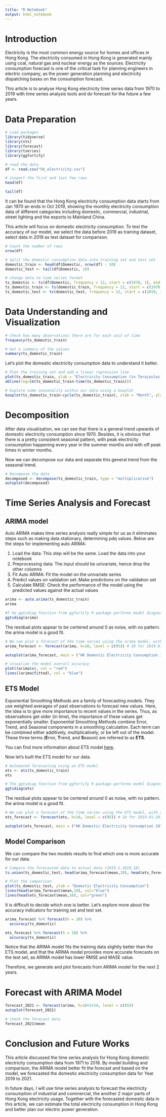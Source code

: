 ```yaml
---
title: "R Notebook"
output: html_notebook
---
```

# Introduction
Electricity is the most common energy source for homes and offices in Hong Kong. The electricity consumed in Hong Kong is generated mainly using coal, natural gas and nuclear energy as the sources. Electricity consumption forecast is one of the critical task for planning engineers in electric company, as the power generation planning and electricity dispatching bases on the consumption forecast.

This article is to analyse Hong Kong electricity time series data from 1970 to 2019 with time series analysis tools and do forecast for the future a few years.

# Data Preparation
```r
# Load packages
library(tidyverse)
library(xts)
library(forecast)
library(tseries)
library(ggfortify)
```

```r
# read the data
df <- read.csv("hk_electricity.csv")

# inspect the first and last few rows
head(df)

tail(df)
```

It can be found that the Hong Kong electricity consumption data starts from Jan 1970 an ends in Oct 2019, showing the monthly electricity consumption data of different categories including domestic, commercial, industrial, street lighting and the exports to Mainland China.

This article will focus on domestic electricity consumption. To test the accuracy of our model, we select the data before 2019 as training dataset, select data in 2019 as test dataset for comparison.

```r
# Count the number of rows
nrow(df)
```


```r
# Split the domestic consumption data into training set and test set
domestic_train <- head(df$Domestic, nrow(df) - 10)
domestic_test <- tail(df$Domestic, 10)
```

```r
# change data to time series format
ts_domestic <- ts(df$Domestic, frequency = 12, start = c(1970, 1), end = c(2019, 10))
ts_domestic_train <- ts(domestic_train, frequency = 12, start = c(1970, 1), end = c(2018, 12))
ts_domestic_test <- ts(domestic_test, frequency = 12, start = c(2019, 1))
```

# Data Understanding and Visualization
```r
# Check how many observations there are for each unit of time
frequency(ts_domestic_train)
```

```r
# Get a summary of the values
summary(ts_domestic_train)
```

Let's plot the domestic electricity consumption data to understand it better.
```r
# Plot the training set and add a linear regression line
plot(ts_domestic_train, ylab = "Electricity Consumption (in Terajoules)", main = "HK Domestic Electricity Consumption 1970-2018")
abline(reg=lm(ts_domestic_train~time(ts_domestic_train)))
```

```r
# Explore some seasonality within our data using a boxplot
boxplot(ts_domestic_train~cycle(ts_domestic_train), xlab = "Month", ylab = "Domestic electricity consumption")
```

# Decomposition
After data visualization, we can see that there is a general trend upwards of domestic electricity consumption since 1970. Besides, it is obvious that there is a pretty consistent seasonal pattern, with peak electricity consumption happening every year in the summer months and with off peak times in winter months.

Now we can decompose our data and separate this general trend from the seasonal trend.
```r
# Decompose the data
decomposed <- decompose(ts_domestic_train, type = "multiplicative")
autoplot(decomposed)
```

# Time Series Analysis and Forecast
## ARIMA model
Auto ARIMA makes time series analysis really simple for us as it eliminates steps such as making data stationary, determining pdq values. Below are the steps for implementing auto ARIMA:

1. Load the data: This step will be the same. Load the data into your notebook
2. Preprocessing data: The input should be univariate, hence drop the other columns
3. Fit Auto ARIMA: Fit the model on the univariate series
4. Predict values on validation set: Make predictions on the validation set
5. Calculate RMSE: Check the performance of the model using the predicted values against the actual values

```r
arima <- auto.arima(ts_domestic_train)
arima
```

```r
#T he ggtsdiag function from ggfortify R package performs model diagnostics of the residuals and the acf. will include a autocovariance plot.
ggtsdiag(arima)
```
The residual plots appear to be centered around 0 as noise, with no pattern. the arima model is a good fit.

```r
# We can plot a forecast of the time series using the arima model, with a 95% confidence interval, forecasted data till Oct 2019.
arima_forecast <- forecast(arima, h=10, level = c(95)) # 10 for 2019.01-2019.10

autoplot(arima_forecast, main = ("HK Domestic Electricity Consumption 1970-2020")) + ylab("Electricity Consumption (in Terajoules)")
```

```r
# visualize the model overall accuracy
plot((arima$x), col = "red")
lines((arima$fitted), col = "blue")
```

## ETS Model
Exponential Smoothing Methods are a family of forecasting models. They use weighted averages of past observations to forecast new values. Here, the idea is to give more importance to recent values in the series. Thus, as observations get older (in time), the importance of these values get exponentially smaller.
Exponential Smoothing Methods combine Error, Trend, and Seasonal components in a smoothing calculation. Each term can be combined either additively, multiplicatively, or be left out of the model. These three terms (**E**rror, **T**rend, and **S**eason) are referred to as **ETS**.

You can find more information about ETS model [here](https://medium.com/better-programming/exponential-smoothing-methods-for-time-series-forecasting-d571005cdf80).

Now let's built the ETS model for our data.
```r
# Automated forecasting using an ETS model
ets <- ets(ts_domestic_train)
ets
```

```r
# The ggtsdiag function from ggfortify R package performs model diagnostics of the residuals and the acf. will include a autocovariance plot.
ggtsdiag(ets)
```
The residual plots appear to be centered around 0 as noise, with no pattern. the arima model is a good fit.

```r
# We can plot a forecast of the time series using the ETS model, with a 95% confidence interval, forecasted data till Oct 2019
ets_forecast <- forecast(ets, h=10, level = c(95)) # 10 for 2019.01-2019.10

autoplot(ets_forecast, main = ("HK Domestic Electricity Consumption 1970-2020")) + ylab("Electricity Consumption (in Terajoules)")
```

## Model Comparison
We can compare the two models results to find which one is more accurate for our data.
```r
# Compare the forecasted data to actual data (2019.1-2019.10)
ts.union(ts_domestic_test, head(arima_forecast$mean,10), head(ets_forecast$mean,10))
```

```r
# Plot the comparison
plot(ts_domestic_test, ylab = "Domestic Electricity Consumption")
lines(head(arima_forecast$mean,10), col="blue")
lines(head(ets_forecast$mean,10), col="green")
```
It is difficult to decide which one is better. Let's explore more about the accuracy indicators for training set and test set.

```r
arima_forecast %>% forecast(h = 10) %>% 
  accuracy(ts_domestic)

ets_forecast %>% forecast(h = 10) %>% 
  accuracy(ts_domestic)
```

Notice that the ARIMA model fits the training data slightly better than the ETS model, and that the ARIMA model provides more accurate forecasts on the test set, as ARIMA model has lower RMSE and MASE value.

Therefore, we generate and plot forecasts from ARIMA model for the next 2 years.

# Forecast with ARIMA Model
```r
forecast_2021 <- forecast(arima, h=10+2+24, level = c(95))
autoplot(forecast_2021)
```

```r
# check the forecast data
forecast_2021$mean
```

# Conclusion and Future Works
This article discussed the time series analysis for Hong Kong domestic electricity consumption data from 1971 to 2018. By model building and comparison, the ARIMA model better fit the forecast and based on the model, we forecasted the domestic electricity consumption data for Year 2019 to 2021.

In future days, I will use time series analysis to forecast the electricity consumption of industrial and commercial, the another 2 major parts of Hong Kong electricity usage. Together with the forecasted domestic data in this article, we can estimate the total electricity consumption in Hong Kong and better plan our electric power generation.